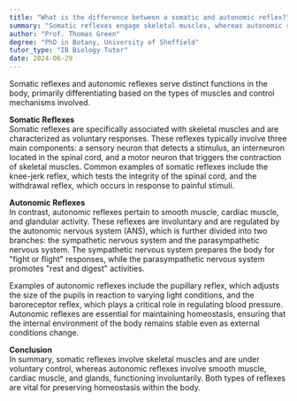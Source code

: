 ```yaml
---
title: "What is the difference between a somatic and autonomic reflex?"
summary: "Somatic reflexes engage skeletal muscles, whereas autonomic reflexes activate smooth muscles and glands, highlighting the distinction between voluntary and involuntary bodily responses."
author: "Prof. Thomas Green"
degree: "PhD in Botany, University of Sheffield"
tutor_type: "IB Biology Tutor"
date: 2024-06-29
---
```


Somatic reflexes and autonomic reflexes serve distinct functions in the body, primarily differentiating based on the types of muscles and control mechanisms involved.

**Somatic Reflexes**  
Somatic reflexes are specifically associated with skeletal muscles and are characterized as voluntary responses. These reflexes typically involve three main components: a sensory neuron that detects a stimulus, an interneuron located in the spinal cord, and a motor neuron that triggers the contraction of skeletal muscles. Common examples of somatic reflexes include the knee-jerk reflex, which tests the integrity of the spinal cord, and the withdrawal reflex, which occurs in response to painful stimuli.

**Autonomic Reflexes**  
In contrast, autonomic reflexes pertain to smooth muscle, cardiac muscle, and glandular activity. These reflexes are involuntary and are regulated by the autonomic nervous system (ANS), which is further divided into two branches: the sympathetic nervous system and the parasympathetic nervous system. The sympathetic nervous system prepares the body for "fight or flight" responses, while the parasympathetic nervous system promotes "rest and digest" activities.

Examples of autonomic reflexes include the pupillary reflex, which adjusts the size of the pupils in reaction to varying light conditions, and the baroreceptor reflex, which plays a critical role in regulating blood pressure. Autonomic reflexes are essential for maintaining homeostasis, ensuring that the internal environment of the body remains stable even as external conditions change.

**Conclusion**  
In summary, somatic reflexes involve skeletal muscles and are under voluntary control, whereas autonomic reflexes involve smooth muscle, cardiac muscle, and glands, functioning involuntarily. Both types of reflexes are vital for preserving homeostasis within the body.
    